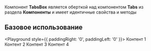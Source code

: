 
Компонент **TabsBox** является оберткой над компонентом **Tabs** из раздела **Компоненты** и имеет идентичные свойства и методы

## Базовое использование

<Playground style={{ paddingRight: '0', paddingLeft: '0' }}>
    <ContentArea>
        <TabsBox>
            <TabBox title="Таб 1">
                <DemoContent>Контент 1</DemoContent>
            </TabBox>
            <TabBox title="Таб 2">
                <DemoContent>Контент 2</DemoContent>
            </TabBox>
            <TabBox title="Таб 3">
                <DemoContent>Контент 3</DemoContent>
            </TabBox>
            <TabBox title="Таб 4">
                <DemoContent>Контент 4</DemoContent>
            </TabBox>
        </TabsBox>
    </ContentArea>
</Playground>
